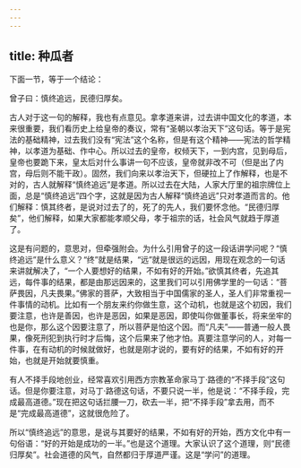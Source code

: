 ```yaml
---
---
---
```

title: 种瓜者
---




下面一节，等于一个结论：

曾子曰：慎终追远，民德归厚矣。

古人对于这一句的解释，我也有点意见。拿孝道来讲，过去讲中国文化的孝道，本来很重要，我们看历史上给皇帝的奏议，常有“圣朝以孝治天下”这句话。等于是宪法的基础精神，过去我们没有“宪法”这个名称，但是有这个精神——宪法的哲学精神，以孝道为基础、作中心。所以过去的皇帝，权倾天下，一到内宫，见到母后，皇帝也要跪下来，皇太后对什么事讲一句不应该，皇帝就非改不可（但是出了内宫，母后则不能干政）。固然，我们向来以孝治天下，但硬拉上了作解释，也是不对的，古人就解释“慎终追远”是孝道。所以过去在大陆，人家大厅里的祖宗牌位上面，总是“慎终追远”四个字，这就是因为古人解释“慎终追远”只对孝道而言的。他们解释：慎其终者，是说对过去了的，死了的先人，我们要怀念他。“民德归厚矣”，他们解释，如果大家都能孝顺父母，孝于祖宗的话，社会风气就趋于厚道了。

这是有问题的，意思对，但牵强附会。为什么引用曾子的这一段话讲学问呢？“慎终追远”是什么意义？“终”就是结果，“远”就是很远的远因，用现在观念的一句话来讲就解决了，“一个人要想好的结果，不如有好的开始。”欲慎其终者，先追其远，每件事的结果，都是由那远因来的，这里我们可以引用佛学里的一句话：“菩萨畏因，凡夫畏果。”佛家的菩萨，大致相当于中国儒家的圣人，圣人们非常重视一件事情的动机。比如有一个朋友来约你做生意，这个动机，也就是这个初因，我们要注意，也许是善因，也许是恶因，如果是恶因，即使叫你做董事长，将来坐牢的也是你，那么这个因要注意了，所以菩萨是怕这个因。而“凡夫”——普通一般人畏果，像死刑犯到执行时才后悔，这个后果来了他才怕。真要注意学问的人，对每一件事，在有动机的时候就做好，也就是刚才说的，要有好的结果，不如有好的开始，也就是开始就要慎重。

有人不择手段地创业，经常喜欢引用西方宗教革命家马丁·路德的“不择手段”这句话。但是你要注意，对马丁·路德这句话，不要只说一半，他是说：“不择手段，完成最高道德。”现在把这句话拦腰一刀，砍去一半，把“不择手段”拿去用，而不是“完成最高道德”，这就很危险了。

所以“慎终追远”的意思，是说与其要好的结果，不如有好的开始，西方文化中有一句俗语：“好的开始是成功的一半。”也是这个道理。大家认识了这个道理，则“民德归厚矣”。社会道德的风气，自然都归于厚道严谨。这是“学问”的道理。